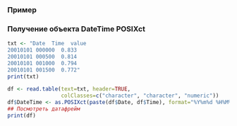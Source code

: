 ### Пример
### Получение объекта DateTime POSIXct
```r
txt <- "Date  Time  value
20010101 000000  0.833
20010101 000500  0.814
20010101 001000  0.794
20010101 001500  0.772"
print(txt)

df <- read.table(text=txt, header=TRUE, 
                 colClasses=c("character", "character", "numeric"))
df$DateTime <- as.POSIXct(paste(df$Date, df$Time), format="%Y%m%d %H%M%S")
## Посмотреть датафрейм
print(df)
```